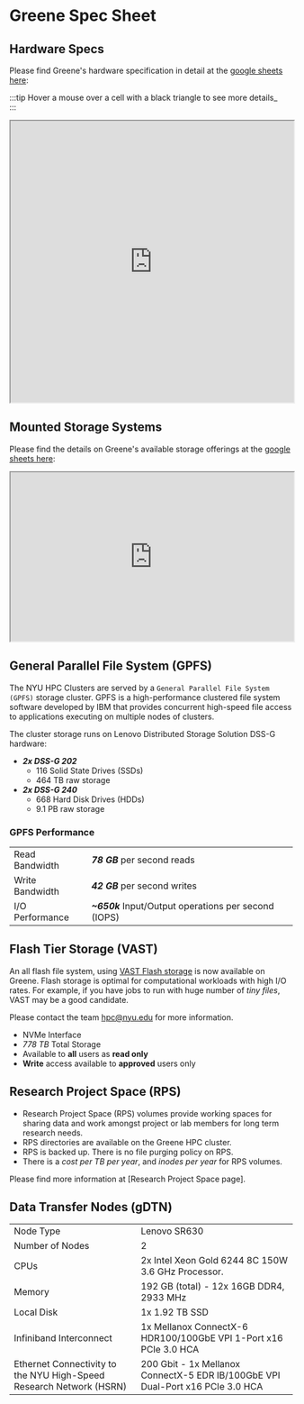 
# Greene Spec Sheet

[vast home page]: https://www.vastdata.com/

## Hardware Specs

Please find Greene's hardware specification in detail at the [google sheets here](https://docs.google.com/spreadsheets/d/1czgPi6x8Qa5PNRIX_VLSt7mDpe8zgg5MRqdVmINJzxc?rm=minimal):

:::tip
Hover a mouse over a cell with a black triangle to see more details_  
:::

<iframe src="https://docs.google.com/spreadsheets/d/1czgPi6x8Qa5PNRIX_VLSt7mDpe8zgg5MRqdVmINJzxc?rm=minimal" width="100%" height="500"></iframe>

## Mounted Storage Systems 

Please find the details on Greene's available storage offerings at the [google sheets here](https://docs.google.com/spreadsheets/d/1pYZ0YtN1fhMN7kxcGcm6U-HZxMKLRBXXr2BwemxeS7Y?rm=minimal):

<iframe src="https://docs.google.com/spreadsheets/d/1pYZ0YtN1fhMN7kxcGcm6U-HZxMKLRBXXr2BwemxeS7Y?rm=minimal" width="100%" height="300"></iframe>


## General Parallel File System (GPFS)

The NYU HPC Clusters are served by a `General Parallel File System (GPFS)` storage cluster. GPFS is a high-performance clustered file system software developed by IBM that provides concurrent high-speed file access to applications executing on multiple nodes of clusters.

The cluster storage runs on Lenovo Distributed Storage Solution DSS-G hardware:


- **_2x DSS-G 202_**
    - 116 Solid State Drives (SSDs)
    - 464 TB raw storage
- **_2x DSS-G 240_**
    - 668 Hard Disk Drives (HDDs)
    - 9.1 PB raw storage

### GPFS Performance

|     |     |
| --- | --- |
| Read Bandwidth | **_78 GB_** per second reads |
| Write Bandwidth | **_42 GB_** per second writes |
| I/O Performance | **_~650k_** Input/Output operations per second (IOPS) |

## Flash Tier Storage (VAST)

An all flash file system, using [VAST Flash storage][vast home page] is now available on Greene. Flash storage is optimal for computational workloads with high I/O rates. For example, if you have jobs to run with huge number of _tiny files_, VAST may be a good candidate.

Please contact the team hpc@nyu.edu for more information.

- NVMe Interface
- _778 TB_ Total Storage
- Available to **all** users as **read only**
- **Write** access available to **approved** users only

## Research Project Space (RPS)

- Research Project Space (RPS) volumes provide working spaces for sharing data and work amongst project or lab members for long term research needs.
- RPS directories are available on the Greene HPC cluster.
- RPS is backed up. There is no file purging policy on RPS.
- There is a _cost per TB per year_, and _inodes per year_ for RPS volumes.

Please find more information at \[Research Project Space page]. 


## Data Transfer Nodes (gDTN)

|     |     |
| --- | --- |
| Node Type | Lenovo SR630 |
| Number of Nodes | 2 |
| CPUs | 2x Intel Xeon Gold 6244 8C 150W 3.6 GHz Processor.
| Memory |  192 GB (total) - 12x 16GB DDR4, 2933 MHz
| Local Disk | 1x 1.92 TB SSD
| Infiniband Interconnect | 1x Mellanox ConnectX-6 HDR100/100GbE VPI 1-Port x16 PCIe 3.0 HCA
| Ethernet Connectivity to the NYU High-Speed Research Network (HSRN) | 200 Gbit - 1x Mellanox ConnectX-5 EDR IB/100GbE VPI Dual-Port x16 PCIe 3.0 HCA
